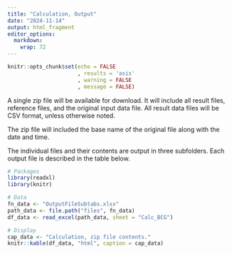 ```yaml
---
title: "Calculation, Output"
date: "2024-11-14"
output: html_fragment
editor_options: 
  markdown: 
    wrap: 72
---
```


```r
knitr::opts_chunk$set(echo = FALSE
                      , results = 'asis'
                      , warning = FALSE
                      , message = FALSE)
```

A single zip file will be available for download. It will include all
result files, reference files, and the original input data file. All
result data files will be CSV format, unless otherwise noted.

The zip file will included the base name of the original file along with
the date and time.

The individual files and their contents are output in three subfolders.
Each output file is described in the table below.

```r
# Packages
library(readxl)
library(knitr)

# Data
fn_data <- "OutputFileSubtabs.xlsx"
path_data <- file.path("files", fn_data)
df_data <- read_excel(path_data, sheet = "Calc_BCG")

# Display
cap_data <- "Calculation, zip file contents."
knitr::kable(df_data, "html", caption = cap_data)
```
